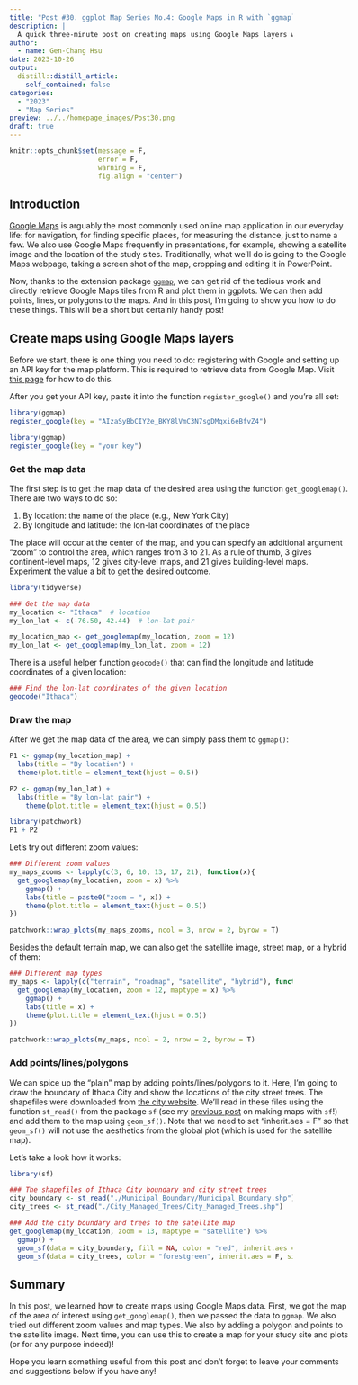 ```yaml
---
title: "Post #30. ggplot Map Series No.4: Google Maps in R with `ggmap`"
description: |
  A quick three-minute post on creating maps using Google Maps layers with the package `ggmap`.
author:
  - name: Gen-Chang Hsu
date: 2023-10-26
output:
  distill::distill_article:
    self_contained: false
categories:
  - "2023"
  - "Map Series"
preview: ../../homepage_images/Post30.png
draft: true
---
```


<!-- Webpage style -->

<style>
d-article a{
  color: #2780e3 !important;
  border-bottom: none !important;
}

d-article a:hover {
  color: #2780e3 !important;
  border-bottom: 2px solid !important;
}

d-byline {
  margin-left: -10% !important;
}

d-title {
  margin-left: -10%;
}

d-title h1{
  font-size: 45px;
  width: 130%;
}

d-article {
  margin-left: -10%;
}

p {
  width: 120%;
}

d-article h2 {
  width: 120%;
}

d-article h3 {
  width: 120%;
  font-size: 28px;
}

div.article-footer{
  width: 120%;
}

d-article div.sourceCode { 
  width: 120% !important;
}

d-article pre { 
  width: 120% !important;
}

div.l-body {
  width: 120% !important;
}

d-article table thead tr {
  height: 60px !important;
  width: 210px !important;
}

d-article table thead th {
  height: 60px !important;
  font-size: 22px !important;
  width: 210px !important;
}

d-article table tbody tr td {
  font-size: 21px !important;
  height: 60px !important;
  text-align: center !important;
  width: 210px !important;
}

div.l-body img {
  margin-right: 30% !important;
}

</style>

<head>
  <base target="_blank">
</head>

```r
knitr::opts_chunk$set(message = F, 
                      error = F, 
                      warning = F,
                      fig.align = "center")

```

<!-- Start of the article -->

## Introduction

[Google Maps](https://www.google.com/maps) is arguably the most commonly used online map application in our everyday life: for navigation, for finding specific places, for measuring the distance, just to name a few. We also use Google Maps frequently in presentations, for example, showing a satellite image and the location of the study sites. Traditionally, what we'll do is going to the Google Maps webpage, taking a screen shot of the map, cropping and editing it in PowerPoint.

Now, thanks to the extension package [`ggmap`](https://github.com/dkahle/ggmap), we can get rid of the tedious work and directly retrieve Google Maps tiles from R and plot them in ggplots. We can then add points, lines, or polygons to the maps. And in this post, I'm going to show you how to do these things. This will be a short but certainly handy post!


## Create maps using Google Maps layers

Before we start, there is one thing you need to do: registering with Google and setting up an API key for the map platform. This is required to retrieve data from Google Map. Visit [this page](https://developers.google.com/maps/documentation/embed/get-api-key) for how to do this.

After you get your API key, paste it into the function `register_google()` and you're all set:

```r
library(ggmap)
register_google(key = "AIzaSyBbCIY2e_BKY8lVmC3N7sgDMqxi6eBfvZ4")

```

```r
library(ggmap)
register_google(key = "your key")

```

### Get the map data

The first step is to get the map data of the desired area using the function `get_googlemap()`. There are two ways to do so: 

1. By location: the name of the place (e.g., New York City)
2. By longitude and latitude: the lon-lat coordinates of the place

The place will occur at the center of the map, and you can specify an additional argument "zoom" to control the area, which ranges from 3 to 21. As a rule of thumb, 3 gives continent-level maps, 12 gives city-level maps, and 21 gives building-level maps. Experiment the value a bit to get the desired outcome.

```r
library(tidyverse)

### Get the map data
my_location <- "Ithaca"  # location
my_lon_lat <- c(-76.50, 42.44)  # lon-lat pair

my_location_map <- get_googlemap(my_location, zoom = 12)
my_lon_lat <- get_googlemap(my_lon_lat, zoom = 12)

```

There is a useful helper function `geocode()` that can find the longitude and latitude coordinates of a given location:

```r
### Find the lon-lat coordinates of the given location
geocode("Ithaca")

```

### Draw the map

After we get the map data of the area, we can simply pass them to `ggmap()`:

```r
P1 <- ggmap(my_location_map) + 
  labs(title = "By location") + 
  theme(plot.title = element_text(hjust = 0.5))

P2 <- ggmap(my_lon_lat) + 
  labs(title = "By lon-lat pair") +
    theme(plot.title = element_text(hjust = 0.5))

library(patchwork)
P1 + P2

```

Let's try out different zoom values:

```r
### Different zoom values
my_maps_zooms <- lapply(c(3, 6, 10, 13, 17, 21), function(x){
  get_googlemap(my_location, zoom = x) %>% 
    ggmap() + 
    labs(title = paste0("zoom = ", x)) +
    theme(plot.title = element_text(hjust = 0.5))
})

patchwork::wrap_plots(my_maps_zooms, ncol = 3, nrow = 2, byrow = T)

```

Besides the default terrain map, we can also get the satellite image, street map, or a hybrid of them: 

```r
### Different map types
my_maps <- lapply(c("terrain", "roadmap", "satellite", "hybrid"), function(x){
  get_googlemap(my_location, zoom = 12, maptype = x) %>% 
    ggmap() + 
    labs(title = x) +
    theme(plot.title = element_text(hjust = 0.5))
})

patchwork::wrap_plots(my_maps, ncol = 2, nrow = 2, byrow = T)

```

### Add points/lines/polygons

We can spice up the "plain" map by adding points/lines/polygons to it. Here, I'm going to draw the boundary of Ithaca City and show the locations of the city street trees. The shapefiles were downloaded from [the city website](). We'll read in these files using the function `st_read()` from the package `sf` (see my [previous post]() on making maps with `sf`!) and add them to the map using `geom_sf()`. Note that we need to set "inherit.aes = F" so that `geom_sf()` will not use the aesthetics from the global plot (which is used for the satellite map).

Let's take a look how it works:

```r
library(sf)

### The shapefiles of Ithaca City boundary and city street trees
city_boundary <- st_read("./Municipal_Boundary/Municipal_Boundary.shp")
city_trees <- st_read("./City_Managed_Trees/City_Managed_Trees.shp")

### Add the city boundary and trees to the satellite map
get_googlemap(my_location, zoom = 13, maptype = "satellite") %>% 
  ggmap() + 
  geom_sf(data = city_boundary, fill = NA, color = "red", inherit.aes = F) +  # need to set "inherit.aes = F"
  geom_sf(data = city_trees, color = "forestgreen", inherit.aes = F, size = 0.01)

```


## Summary

In this post, we learned how to create maps using Google Maps data. First, we got the map of the area of interest using `get_googlemap()`, then we passed the data to `ggmap`. We also tried out different zoom values and map types. We also by adding a polygon and points to the satellite image. Next time, you can use this to create a map for your study site and plots (or for any purpose indeed)!

Hope you learn something useful from this post and don't forget to leave your comments and suggestions below if you have any!


